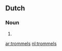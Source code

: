 ==Dutch==

===Noun===
{{infl|nl|noun}}

# {{nl-noun-form|pl=1|trommel}}

[[ar:trommels]]
[[nl:trommels]]